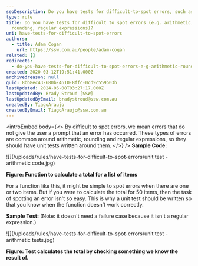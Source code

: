 ```yaml
---
seoDescription: Do you have tests for difficult-to-spot errors, such as arithmetic, rounding and regular expressions? Write unit tests to catch unexpected issues in your code.
type: rule
title: Do you have tests for difficult to spot errors (e.g. arithmetic,
  rounding, regular expressions)?
uri: have-tests-for-difficult-to-spot-errors
authors:
  - title: Adam Cogan
    url: https://ssw.com.au/people/adam-cogan
related: []
redirects:
  - do-you-have-tests-for-difficult-to-spot-errors-e-g-arithmetic-rounding-regular-expressions
created: 2020-03-12T19:51:41.000Z
archivedreason: null
guid: 8bb8ec43-680b-4610-8ffc-0cd9c559b03b
lastUpdated: 2024-06-08T03:27:17.000Z
lastUpdatedBy: Brady Stroud [SSW]
lastUpdatedByEmail: bradystroud@ssw.com.au
createdBy: TiagoAraujo
createdByEmail: TiagoAraujo@ssw.com.au
---
```


<introEmbed
  body={<>
By difficult to spot errors, we mean errors that do not give the user a prompt that an error has occurred. These types of errors are common around arithmetic, rounding and regular expressions, so they should have unit tests written around them.
  </>}
/>
**Sample Code:**

![](/uploads/rules/have-tests-for-difficult-to-spot-errors/unit test - arithmetic code.jpg)

**Figure: Function to calculate a total for a list of items**

For a function like this, it might be simple to spot errors when there are one or two items. But if you were to calculate the total for 50 items, then the task of spotting an error isn't so easy. This is why a unit test should be written so that you know when the function doesn't work correctly.

**Sample Test:** (Note: it doesn't need a failure case because it isn't a regular expression.)

![](/uploads/rules/have-tests-for-difficult-to-spot-errors/unit test - arithmetic tests.jpg)

**Figure: Test calculates the total by checking something we know the result of.**
